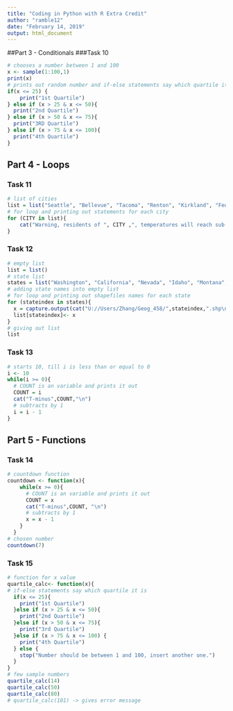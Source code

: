 ---
title: "Coding in Python with R Extra Credit"
author: "ramble12"
date: "February 14, 2019"
output: html_document
---

##Part 3 - Conditionals
###Task 10

```{r}
# chooses a number between 1 and 100
x <- sample(1:100,1)
print(x)
# prints out random number and if-else statements say which quartile it is
if(x <= 25) {
    print("1st Quartile")
} else if (x > 25 & x <= 50){
  print("2nd Quartile")
} else if (x > 50 & x <= 75){
  print("3RD Quartile")
} else if (x > 75 & x <= 100){
  print("4th Quartile")
}
```

## Part 4 - Loops
### Task 11

```{r}
# list of cities
list = list("Seattle", "Bellevue", "Tacoma", "Renton", "Kirkland", "Federal Way")
# for loop and printing out statements for each city
for (CITY in list){
    cat("Warning, residents of ", CITY ,", temperatures will reach sub-zero temperatures today, please stay indoors if possible.\n", sep = '')
}
```


### Task 12 


```{r}
# empty list
list = list()
# state list
states = list("Washington", "California", "Nevada", "Idaho", "Montana", "Utah", "Colorado", "New Mexico")
# adding state names into empty list
# for loop and printing out shapefiles names for each state
for (stateindex in states){
  x = capture.output(cat("U://Users/Zhang/Geog_458/",stateindex,".shp\n", sep = ''))
  list[stateindex]<- x
}
# giving out list 
list
```

### Task 13

```{r}
# starts 10, till i is less than or equal to 0
i <- 10
while(i >= 0){
  # COUNT is an variable and prints it out
  COUNT = i
  cat("T-minus",COUNT,"\n")
  # subtracts by 1
  i = i - 1
}
```

## Part 5 - Functions
### Task 14 

```{r}
# countdown function
countdown <- function(x){
    while(x >= 0){
      # COUNT is an variable and prints it out
      COUNT = x
      cat("T-minus",COUNT, "\n")
      # subtracts by 1
      x = x - 1
    }
  }
# chosen number
countdown(7)
```

### Task 15


```{r}
# function for x value
quartile_calc<- function(x){
# if-else statements say which quartile it is
  if(x <= 25){
    print("1st Quartile")
  }else if (x > 25 & x <= 50){
    print("2nd Quartile")
  }else if (x > 50 & x <= 75){
    print("3rd Quartile")
  }else if (x > 75 & x <= 100) {
    print("4th Quartile")
  } else {
    stop("Number should be between 1 and 100, insert another one.")
  }
}
# few sample numbers
quartile_calc(14)
quartile_calc(50)
quartile_calc(80)
# quartile_calc(101) -> gives error message
```
